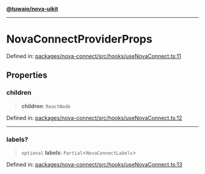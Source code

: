 [**@tuwaio/nova-uikit**](../../../../README.md)

***

# NovaConnectProviderProps

Defined in: [packages/nova-connect/src/hooks/useNovaConnect.ts:11](https://github.com/TuwaIO/nova-uikit/blob/73fb7f5b76d81080c342f585bc261d3376288e10/packages/nova-connect/src/hooks/useNovaConnect.ts#L11)

## Properties

### children

> **children**: `ReactNode`

Defined in: [packages/nova-connect/src/hooks/useNovaConnect.ts:12](https://github.com/TuwaIO/nova-uikit/blob/73fb7f5b76d81080c342f585bc261d3376288e10/packages/nova-connect/src/hooks/useNovaConnect.ts#L12)

***

### labels?

> `optional` **labels**: `Partial`\<`NovaConnectLabels`\>

Defined in: [packages/nova-connect/src/hooks/useNovaConnect.ts:13](https://github.com/TuwaIO/nova-uikit/blob/73fb7f5b76d81080c342f585bc261d3376288e10/packages/nova-connect/src/hooks/useNovaConnect.ts#L13)
